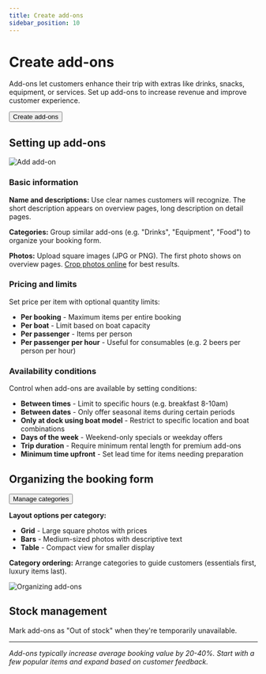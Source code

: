 ```yaml
---
title: Create add-ons
sidebar_position: 10
---
```



# Create add-ons

Add-ons let customers enhance their trip with extras like drinks, snacks, equipment, or services. Set up add-ons to increase revenue and improve customer experience.

<Button href="https://dashboard.letsbook.app/add-ons/add">
    Create add-ons
</Button>

## Setting up add-ons

![Add add-on](./graphics/add_add_on.gif)

### Basic information

**Name and descriptions:** Use clear names customers will recognize. The short description appears on overview pages, long description on detail pages.

**Categories:** Group similar add-ons (e.g. "Drinks", "Equipment", "Food") to organize your booking form.

**Photos:** Upload square images (JPG or PNG). The first photo shows on overview pages. [Crop photos online](https://www.befunky.com/create/crop-photo/) for best results.

### Pricing and limits

Set price per item with optional quantity limits:

- **Per booking** - Maximum items per entire booking
- **Per boat** - Limit based on boat capacity
- **Per passenger** - Items per person
- **Per passenger per hour** - Useful for consumables (e.g. 2 beers per person per hour)

### Availability conditions

Control when add-ons are available by setting conditions:

- **Between times** - Limit to specific hours (e.g. breakfast 8-10am)
- **Between dates** - Only offer seasonal items during certain periods
- **Only at dock using boat model** - Restrict to specific location and boat combinations
- **Days of the week** - Weekend-only specials or weekday offers
- **Trip duration** - Require minimum rental length for premium add-ons
- **Minimum time upfront** - Set lead time for items needing preparation

## Organizing the booking form

<Button href="https://dashboard.letsbook.app/add-ons/categories">
    Manage categories
</Button>

**Layout options per category:**

- **Grid** - Large square photos with prices
- **Bars** - Medium-sized photos with descriptive text
- **Table** - Compact view for smaller display

**Category ordering:** Arrange categories to guide customers (essentials first, luxury items last).

![Organizing add-ons](./graphics/add-on-layouts.png)

## Stock management

Mark add-ons as "Out of stock" when they're temporarily unavailable.

---

_Add-ons typically increase average booking value by 20-40%. Start with a few popular items and expand based on customer feedback._
